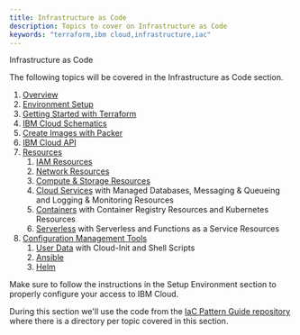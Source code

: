 ```yaml
---
title: Infrastructure as Code
description: Topics to cover on Infrastructure as Code
keywords: "terraform,ibm cloud,infrastructure,iac"
---
```


<PageDescription>

Infrastructure as Code

</PageDescription>

The following topics will be covered in the Infrastructure as Code section.

1. [Overview](/iac/content-overview)
2. [Environment Setup](/iac/setup-environment)
3. [Getting Started with Terraform](/iac/getting-started-terraform)
4. [IBM Cloud Schematics](/iac/schematics)
5. [Create Images with Packer](/iac/packer)
6. [IBM Cloud API](/iac/api)
7. [Resources](/iac-resorces)
   1. [IAM Resources](/iac-resources/iam)
   2. [Network Resources](/iac-resources/network)
   3. [Compute & Storage Resources](/iac-resources/compute)
   4. [Cloud Services](/iac-resources/services) with Managed Databases, Messaging & Queueing and Logging & Monitoring Resources
   5. [Containers](/iac-resources/container) with Container Registry Resources and Kubernetes Resources
   6. [Serverless](/iac-resources/serverless) with Serverless and Functions as a Service Resources
8. [Configuration Management Tools](/iac/conf-mgmt)
    1. [User Data](/iac-conf-mgmt/user-data) with Cloud-Init and Shell Scripts
    2. [Ansible](/iac-conf-mgmt/ansible)
    3. [Helm](/iac-conf-mgmt/helm)

Make sure to follow the instructions in the Setup Environment section to properly configure your access to IBM Cloud.

During this section we'll use the code from the [IaC Pattern Guide repository](https://github.com/IBM/cloud-enterprise-examples/) where there is a directory per topic covered in this section.
